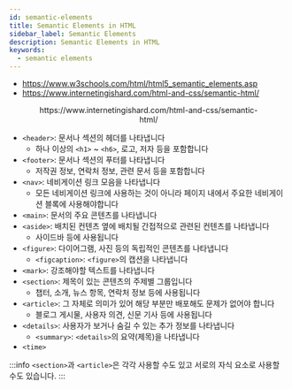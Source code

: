 ```yaml
---
id: semantic-elements
title: Semantic Elements in HTML
sidebar_label: Semantic Elements
description: Semantic Elements in HTML
keywords:
  - semantic elements
---
```



- https://www.w3schools.com/html/html5_semantic_elements.asp
- https://www.internetingishard.com/html-and-css/semantic-html/

<figure>
	<center>
		<Image
			img={require("@site/static/img/lang/javascript/components/semantic-elements.png")}
			width={600}
		/>
	</center>
	<figcaption>
		<center>https://www.internetingishard.com/html-and-css/semantic-html/</center>
	</figcaption>
</figure>

- `<header>`: 문서나 섹션의 헤더를 나타냅니다
  - 하나 이상의 `<h1>` ~ `<h6>`, 로고, 저자 등을 포함합니다
- `<footer>`: 문서나 섹션의 푸터를 나타냅니다
  - 저작권 정보, 연락처 정보, 관련 문서 등을 포함합니다
- `<nav>`: 네비게이션 링크 모음을 나타냅니다
  - 모든 네비게이션 링크에 사용하는 것이 아니라 페이지 내에서 주요한 네비게이션 블록에 사용해야합니다
- `<main>`: 문서의 주요 콘텐츠를 나타냅니다
- `<aside>`: 배치된 컨텐츠 옆에 배치될 간접적으로 관련된 컨텐츠를 나타냅니다
  - 사이드바 등에 사용됩니다
- `<figure>`: 다이어그램, 사진 등의 독립적인 콘텐츠를 나타냅니다
  - `<figcaption>`: `<figure>`의 캡션을 나타냅니다
- `<mark>`: 강조해야할 텍스트를 나타냅니다
- `<section>`: 제목이 있는 콘텐츠의 주제별 그룹입니다
  - 챕터, 소개, 뉴스 항목, 연락처 정보 등에 사용됩니다
- `<article>`: 그 자체로 의미가 있어 해당 부분만 배포해도 문제가 없어야 합니다
  - 블로그 게시물, 사용자 의견, 신문 기사 등에 사용됩니다
- `<details>`: 사용자가 보거나 숨길 수 있는 추가 정보를 나타냅니다
  - `<summary>`: `<details>`의 요약(제목)을 나타냅니다
- `<time>`

:::info
`<section>`과 `<article>`은 각각 사용할 수도 있고 서로의 자식 요소로 사용할 수도 있습니다.
:::
